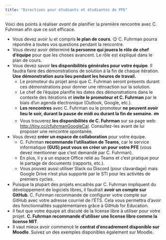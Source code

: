 ```yaml
---
title: "Directives pour étudiants et étudiantes de PFE"
---
```


::: callout-important
Voici des points à réaliser *avant* de planifier la première rencontre avec C. Fuhrman afin que ce soit efficace.
:::

-   Vous devez avoir lu et compris **le plan de cours**. 😉 C. Fuhrman pourra répondre à toutes vos questions pendant la rencontre.
-   Vous devez avoir déterminé **la personne qui jouera le rôle de chef d'équipe** pour que les choses avancent. Le rôle est expliqué dans le plan de cours.
-   Vous devez savoir **les disponibilités générales pour votre équipe**. Il faudra faire des démonstrations de solution à la fin de chaque itération. **Une démonstration aura lieu pendant les heures de travail.**
    -   Le promoteur du projet ainsi que C. Fuhrman seront présents durant ces démonstrations pour donner une rétroaction sur la solution.
    -   Le chef de l'équipe planifie les dates des démonstrations dans le contexte des itérations et **invite le promoteur et C. Fuhrman** par le biais d'un agenda électronique (Outlook, Google, etc.).
    -   **Les rencontres** avec C. Fuhrman ou le promoteur **ne peuvent avoir lieu le soir, durant la pause de midi ou durant la fin de semaine.** 👪
    -   Vous trouverez **les disponibilités de C. Fuhrman** sur sa page web: <http://tiny.cc/cfuhrmanGoogleCal>. Consultez-les avant de lui proposer une rencontre spontanée.
-   Vous devez **créer un espace de collaboration** pour votre équipe.
    -   C. Fuhrman **recommande l'utilisation de Teams**, car le service informatique **(GUS) peut vous en créer un pour votre PFE** (vous devez mentionner que c'est demandé par C. Fuhrman).
    -   En plus, il y a un espace Office relié au Teams et c'est pratique pour le partage de documents (rapports, etc.).
    -   Vous pouvez aussi utiliser Slack ou Discord (pour clavardage) mais Google Drive n'est plus supporté par le STI pour les activités de premiers cycles.
-   Puisque la plupart des projets encadrés par C. Fuhrman impliquent du développement de logiciels libres, il faudrait **avoir un compte sur GitHub**. C. Fuhrman recommande de configurer votre compte sur GitHub avec votre adresse courriel de l'ÉTS. Cela vous permettra d'avoir des fonctionnalités supplémentaires grâce à GitHub for Education.
-   Il faut que votre équipe ait discuté de la license libre à utiliser pour votre projet. **C. Fuhrman recommande d'utiliser une license libre comme la license MIT**.
-   Il vaut mieux avoir commencé le **contrat d'encadrement disponible sur Moodle**. Suivez un des exemples disponibles également sur Moodle.
